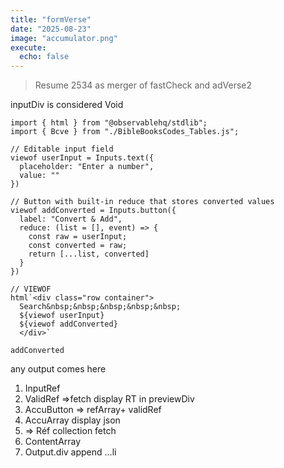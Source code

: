 ```yaml
---
title: "formVerse"
date: "2025-08-23"
image: "accumulator.png"
execute:
  echo: false
---
```


> Resume 2534 as merger of fastCheck and adVerse2

::: {#inputDiv}
inputDiv is considered Void
:::

```ojs
import { html } from "@observablehq/stdlib";
import { Bcve } from "./BibleBooksCodes_Tables.js";

// Editable input field
viewof userInput = Inputs.text({
  placeholder: "Enter a number",
  value: ""
})

// Button with built-in reduce that stores converted values
viewof addConverted = Inputs.button({
  label: "Convert & Add",
  reduce: (list = [], event) => {
    const raw = userInput;
    const converted = raw;
    return [...list, converted]
  }
})

// VIEWOF
html`<div class="row container">
  Search&nbsp;&nbsp;&nbsp;&nbsp;&nbsp;
  ${viewof userInput}
  ${viewof addConverted}
  </div>`

addConverted
```

::: {#outputDiv}
any output comes here
:::

1.  InputRef
2.  ValidRef =\>fetch display RT in previewDiv
3.  AccuButton =\> refArray+ validRef
4.  AccuArray display json
5.  =\> Réf collection fetch
6.  ContentArray 
7.  Output.div append ...li 

